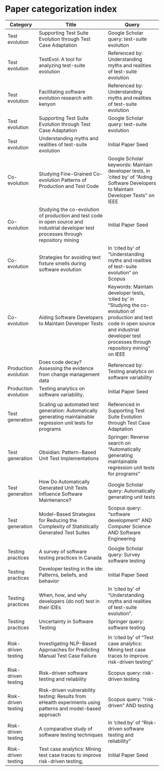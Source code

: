 # Paper categorization index

|Category          |Title                                   | Query|
|------------------|----------------------------------------|-------------------------------|
|Test evolution    |Supporting Test Suite Evolution through Test Case Adaptation | Google Scholar query: test-suite evolution |
|Test evolution    | TestEvol: A tool for analyzing test-suite evolution | Referenced by: Understanding myths and realities of test-suite evolution |
|Test evolution   | Facilitating software evolution research with kenyon | Referenced by: Understanding myths and realities of test-suite evolution |
|Test evolution  | Supporting Test Suite Evolution through Test Case Adaptation | Google Scholar query: test-suite evolution |
|Test evolution | Understanding myths and realities of test-suite evolution | Initial Paper Seed |
|Co-evolution | Studying Fine-Grained Co-evolution Patterns of Production and Test Code | Google Scholar keywords: Maintain developer tests, in ‘cited by’ of “Aiding Software Developers to Maintain Developer Tests” on IEEE|
|Co-evolution | Studying the co-evolution of production and test code in open source and industrial developer test processes through repository mining | Initial Paper Seed|
|Co-evolution | Strategies for avoiding text fixture smells during software evolution | In ‘cited by’ of “Understanding myths and realities of test-suite evolution” on Scopus |
|Co-evolution | Aiding Software Developers to Maintain Developer Tests | Keywords: Maintain developer tests, ‘cited by’ in “Studying the co-evolution of production and test code in open source and industrial developer test processes through repository mining” on IEEE |
|Production evolution| Does code decay? Assessing the evidence from change management data | Referenced by: Testing analytics on software variability |
|Production evolution| Testing analytics on software variability, | Initial Paper Seed |
| | |
| Test generation |Scaling up automated test generation: Automatically generating maintainable regression unit tests for programs | Referenced in Supporting Test Suite Evolution through Test Case Adaptation |
|Test generation|Obsidian: Pattern-Based Unit Test Implementations| Springer: Reverse search on “Automatically generating maintainable regression unit tests for programs” |
|Test generation|How Do Automatically Generated Unit Tests Influence Software Maintenance?| Google Scholar query: Automatically generating unit tests |
|Test generation|Model-Based Strategies for Reducing the Complexity of Statistically Generated Test Suites| Scopus query: “software development” AND Computer Science AND Software Engineering
| | |
| Testing practices | A survey of software testing practices in Canada | Google Scholar query: Survey software testing |
| Testing practices | Developer testing in the ide: Patterns, beliefs, and behavior | Initial Paper Seed |
| Testing practices | When, how, and why developers (do not) test in their IDEs | In ‘cited by’ of “Understanding myths and realities of test-suite evolution”. |
| Testing practices | Uncertainty in Software Testing | Springer query: software testing
| | |
| Risk-driven testing | Investigating NLP-Based Approaches for Predicting Manual Test Case Failure | In ‘cited by’ of “Test case analytics: Mining test case traces to improve risk-driven testing” |
| Risk-driven testing | Risk-driven software testing and reliability | Scopus query: risk-driven testing |
| Risk-driven testing | Risk-driven vulnerability testing: Results from eHealth experiments using patterns and model-based approach | Scopus query: “risk-driven” AND testing |
| Risk-driven testing | A comparative study of software testing techniques | In ‘cited by’ of “Risk-driven software testing and reliability” |
| Risk-driven testing | Test case analytics: Mining test case traces to improve risk-driven testing, | Initial Paper Seed |
